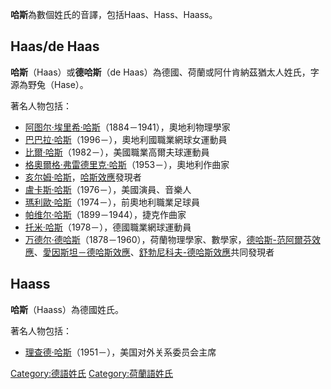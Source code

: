 '''哈斯'''為數個姓氏的音譯，包括Haas、Hass、Haass。

==Haas/de Haas==
'''哈斯'''（Haas）或'''德哈斯'''（de Haas）為德國、荷蘭或阿什肯納茲猶太人姓氏，字源為野兔（Hase）。

著名人物包括：
* [[阿图尔·埃里希·哈斯|阿图尔·埃里希·哈斯]]（1884－1941），奧地利物理學家
* [[巴巴拉·哈斯|巴巴拉·哈斯]]（1996－），奧地利國職業網球女運動員
* [[比爾·哈斯|比爾·哈斯]]（1982－），美國職業高爾夫球運動員
* [[格奧爾格·弗雷德里克·哈斯|格奧爾格·弗雷德里克·哈斯]]（1953－），奧地利作曲家
* [[亥尔姆·哈斯|亥尔姆·哈斯]]，[[哈斯效應|哈斯效應]]發現者
* [[盧卡斯·哈斯|盧卡斯·哈斯]]（1976－），美國演員、音樂人
* [[瑪利歐·哈斯|瑪利歐·哈斯]]（1974－），前奧地利職業足球員
* [[帕维尔·哈斯|帕维尔·哈斯]]（1899－1944），捷克作曲家
* [[托米·哈斯|托米·哈斯]]（1978－），德國職業網球運動員
* [[万德尔·德哈斯|万德尔·德哈斯]]（1878－1960），荷蘭物理學家、數學家，[[德哈斯-范阿爾芬效應|德哈斯-范阿爾芬效應]]、[[愛因斯坦－德哈斯效應|愛因斯坦－德哈斯效應]]、[[舒勃尼科夫-德哈斯效應|舒勃尼科夫-德哈斯效應]]共同發現者

==Haass==
'''哈斯'''（Haass）為德國姓氏。

著名人物包括：
* [[理查德·哈斯|理查德·哈斯]]（1951－），美国对外关系委员会主席

{{Disambiguation|Hass|Cat=二字人名译名消歧义}}
[[Category:德語姓氏|Category:德語姓氏]]
[[Category:荷蘭語姓氏|Category:荷蘭語姓氏]]